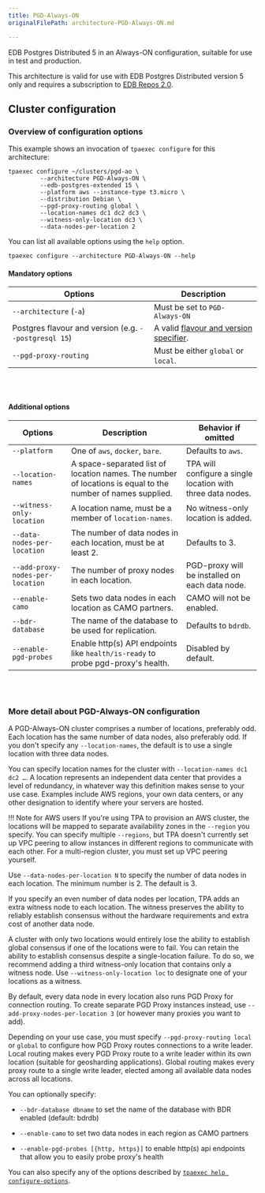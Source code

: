 ```yaml
---
title: PGD-Always-ON
originalFilePath: architecture-PGD-Always-ON.md

---
```


EDB Postgres Distributed 5 in an Always-ON configuration,
suitable for use in test and production.

This architecture is valid for use with EDB Postgres Distributed version 5 only
and requires a subscription to [EDB Repos 2.0](reference/2q_and_edb_repositories/).

## Cluster configuration

### Overview of configuration options

This example shows an invocation of `tpaexec configure` for this architecture:

```shell
tpaexec configure ~/clusters/pgd-ao \
         --architecture PGD-Always-ON \
         --edb-postgres-extended 15 \
         --platform aws --instance-type t3.micro \
         --distribution Debian \
         --pgd-proxy-routing global \
         --location-names dc1 dc2 dc3 \
         --witness-only-location dc3 \
         --data-nodes-per-location 2
```

You can list all available options using the `help` option.

```shell
tpaexec configure --architecture PGD-Always-ON --help
```

#### Mandatory options

| Options                                               | Description                                                                               |
| ----------------------------------------------------- | ----------------------------------------------------------------------------------------- |
| `--architecture` (`-a`)                               | Must be set to `PGD-Always-ON`                                                            |
| Postgres flavour and version (e.g. `--postgresql 15`) | A valid [flavour and version specifier](tpaexec-configure/#postgres-flavour-and-version). |
| `--pgd-proxy-routing`                                 | Must be either `global` or `local`.                                                       |

<br/><br/>

#### Additional options

| Options                          | Description                                                                                                 | Behavior if omitted                                         |
| -------------------------------- | ----------------------------------------------------------------------------------------------------------- | ----------------------------------------------------------- |
| `--platform`                     | One of `aws`, `docker`, `bare`.                                                                             | Defaults to `aws`.                                          |
| `--location-names`               | A space-separated list of location names. The number of locations is equal to the number of names supplied. | TPA will configure a single location with three data nodes. |
| `--witness-only-location`        | A location name, must be a member of `location-names`.                                                      | No witness-only location is added.                          |
| `--data-nodes-per-location`      | The number of data nodes in each location, must be at least 2.                                              | Defaults to 3.                                              |
| `--add-proxy-nodes-per-location` | The number of proxy nodes in each location.                                                                 | PGD-proxy will be installed on each data node.              |
| `--enable-camo`                  | Sets two data nodes in each location as CAMO partners.                                                      | CAMO will not be enabled.                                   |
| `--bdr-database`                 | The name of the database to be used for replication.                                                        | Defaults to `bdrdb`.                                        |
| `--enable-pgd-probes`            | Enable http(s) API endpoints like `health/is-ready` to probe pgd-proxy's health.                            | Disabled by default.                                        |

<br/><br/>

### More detail about PGD-Always-ON configuration

A PGD-Always-ON cluster comprises a number of locations, preferably odd.
Each location has the same number of data nodes, also preferably odd. If you don't
specify any `--location-names`, the default is to use a single
location with three data nodes.

You can specify location names for the cluster with
`--location-names dc1 dc2 …`. A location represents an independent
data center that provides a level of redundancy, in whatever way
this definition makes sense to your use case. Examples include AWS
regions, your own data centers, or any other designation to identify
where your servers are hosted.

!!! Note for AWS users
    If you're using TPA to provision an AWS cluster, the locations will
    be mapped to separate availability zones in the `--region` you
    specify.
    You can specify multiple `--regions`, but TPA doesn't currently set
    up VPC peering to allow instances in different regions to
    communicate with each other. For a multi-region cluster, you must
    set up VPC peering yourself.

Use `--data-nodes-per-location N` to specify the number of data
nodes in each location. The minimum number is 2. The default is 3.

If you specify an even number of data nodes per location, TPA 
adds an extra witness node to each location. The witness 
preserves the ability to reliably establish consensus without 
the hardware requirements and extra cost of another data node.

A cluster with only two locations would entirely lose the ability to
establish global consensus if one of the locations were to fail. 
You can retain the ability to establish consensus despite a single-location failure.
To do so, we recommend adding a third witness-only location that contains only 
a witness node. Use `--witness-only-location loc` to designate one of 
your locations as a witness.

By default, every data node in every location also runs PGD Proxy
for connection routing. To create separate PGD Proxy instances instead,
use `--add-proxy-nodes-per-location 3` (or however many proxies you want
to add).

Depending on your use case, you must specify `--pgd-proxy-routing local`
or `global` to configure how PGD Proxy routes connections to a write
leader. Local routing makes every PGD Proxy route to a write leader
within its own location (suitable for geosharding applications). Global
routing makes every proxy route to a single write leader, elected
among all available data nodes across all locations.

You can optionally specify:

-   `--bdr-database dbname` to set the name of the database with BDR enabled (default: bdrdb)

-   `--enable-camo` to set two data nodes in each region as CAMO partners

-   `--enable-pgd-probes [{http, https}]` to enable http(s) api endpoints that allow you to easily probe proxy's health

You can also specify any of the options described by
[`tpaexec help configure-options`](tpaexec-configure/).
